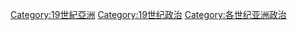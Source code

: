 [[Category:19世紀亞洲|Category:19世紀亞洲]]
[[Category:19世纪政治|Category:19世纪政治]]
[[Category:各世纪亚洲政治|Category:各世纪亚洲政治]]